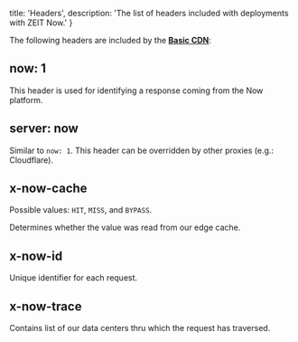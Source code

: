 
  title: 'Headers',
  description: 'The list of headers included with deployments with ZEIT Now.'
}

The following headers are included by the [**Basic CDN**](/docs/v2/routing/caching):

## now: 1

This header is used for identifying a response coming from the Now platform.

## server: now

Similar to `now: 1`. This header can be overridden by other proxies (e.g.: Cloudflare).

## x-now-cache

Possible values: `HIT`, `MISS`, and `BYPASS`.

Determines whether the value was read from our edge cache.

## x-now-id

Unique identifier for each request.

## x-now-trace

Contains list of our data centers thru which the request has traversed.

